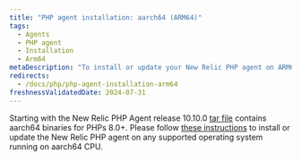 ```yaml
---
title: "PHP agent installation: aarch64 (ARM64)"
tags:
  - Agents
  - PHP agent
  - Installation
  - Arm64
metaDescription: "To install or update your New Relic PHP agent on ARM64, start here."
redirects:
  - /docs/php/php-agent-installation-arm64
freshnessValidatedDate: 2024-07-31
---
```


Starting with the New Relic PHP Agent release 10.10.0 [tar file](/docs/php/php-agent-installation-tar-files) contains aarch64 binaries for PHPs 8.0+.
Please follow [these instructions](/docs/php/php-agent-installation-tar-files) to install or update the New Relic PHP agent on any supported operating system running on aarch64 CPU.

<InstallFeedback/>
